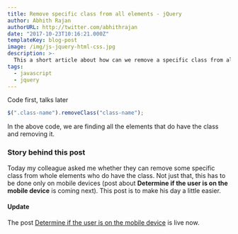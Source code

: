 ```yaml
---
title: Remove specific class from all elements - jQuery
author: Abhith Rajan
authorURL: http://twitter.com/abhithrajan
date: "2017-10-23T10:16:21.000Z"
templateKey: blog-post
image: /img/js-jquery-html-css.jpg
description: >-
  This a short article about how can we remove a specific class from all elements that do have the class easily using jQuery.
tags:
  - javascript
  - jquery
---
```


Code first, talks later

```js
$(".class-name").removeClass("class-name");
```

In the above code, we are finding all the elements that do have the class and removing it.

### Story behind this post

Today my colleague asked me whether they can remove some specific class from whole elements who do have the class. Not just that, this has to be done only on mobile devices (post about **Determine if the user is on the mobile device** is coming next). This post is to make his day a little easier.

#### Update

The post [Determine if the user is on the mobile device](https://www.abhith.net/post/javascript-determine-if-user-is-on-mobile-device/) is live now.
